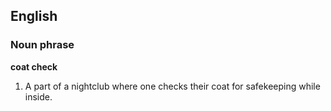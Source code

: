 ==English==

===Noun phrase===
'''coat check'''
# A part of a nightclub where one checks their coat for safekeeping while inside.
